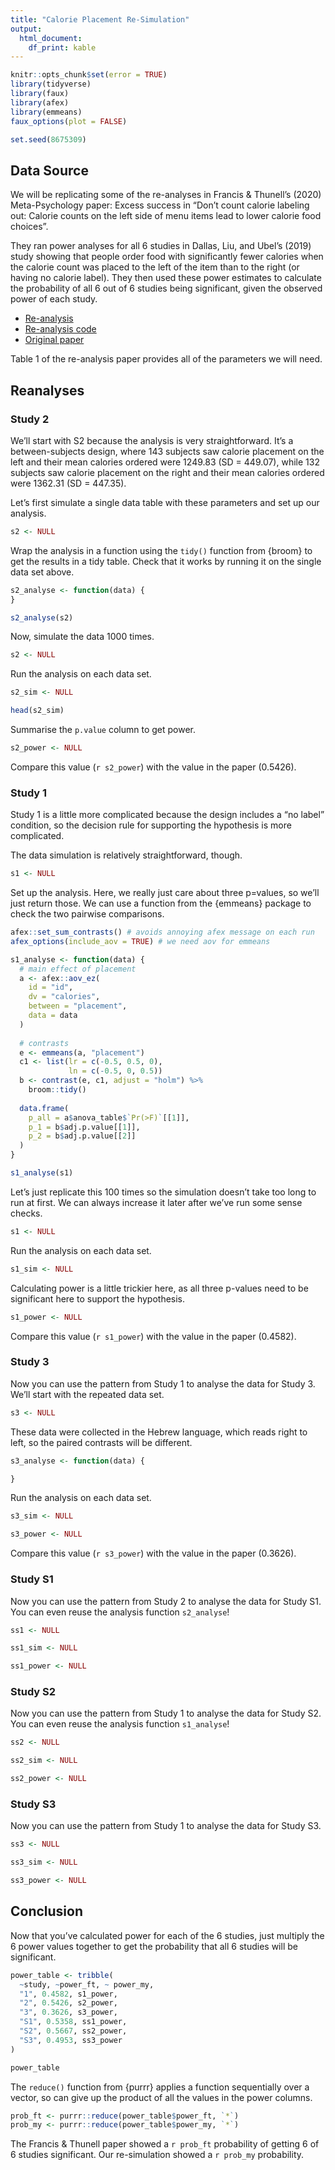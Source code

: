 ```yaml
---
title: "Calorie Placement Re-Simulation"
output: 
  html_document:
    df_print: kable
---
```


```r
knitr::opts_chunk$set(error = TRUE)
library(tidyverse)
library(faux)
library(afex)
library(emmeans)
faux_options(plot = FALSE)

set.seed(8675309)
```

## Data Source

We will be replicating some of the re-analyses in Francis & Thunell's (2020) Meta-Psychology paper: Excess success in "Don't count calorie labeling out: Calorie counts on the left side of menu items lead to lower calorie food choices".

They ran power analyses for all 6 studies in Dallas, Liu, and Ubel's (2019) study showing that people order food with significantly fewer calories when the calorie count was placed to the left of the item than to the right (or having no calorie label). They then used these power estimates to calculate the probability of all 6 out of 6 studies being significant, given the observed power of each study.

* [Re-analysis](https://doi.org/10.15626/MP.2019.2266)
* [Re-analysis code](https://osf.io/xrdhj/)
* [Original paper](https://doi.org/10.1002/jcpy.1053)

Table 1 of the re-analysis paper provides all of the parameters we will need. 

## Reanalyses

### Study 2

We'll start with S2 because the analysis is very straightforward. It's a between-subjects design, where 143 subjects saw calorie placement on the left and their mean calories ordered were 1249.83 (SD = 449.07), while 132 subjects saw calorie placement on the right and their mean calories ordered were 1362.31 (SD = 447.35).

Let's first simulate a single data table with these parameters and set up our analysis.

```r
s2 <- NULL
```

Wrap the analysis in a function using the `tidy()` function from {broom} to get the results in a tidy table. Check that it works by running it on the single data set above.

```r
s2_analyse <- function(data) {
}

s2_analyse(s2)
```


Now, simulate the data 1000 times.

```r
s2 <- NULL
```

Run the analysis on each data set.

```r
s2_sim <- NULL

head(s2_sim)
```

Summarise the `p.value` column to get power.

```r
s2_power <- NULL
```

Compare this value (`r s2_power`) with the value in the paper (0.5426).

### Study 1

Study 1 is a little more complicated because the design includes a "no label" condition, so the decision rule for supporting the hypothesis is more complicated.

The data simulation is relatively straightforward, though.

```r
s1 <- NULL
```

Set up the analysis. Here, we really just care about three p=values, so we'll just return those. We can use a function from the {emmeans} package to check the two pairwise comparisons.

```r
afex::set_sum_contrasts() # avoids annoying afex message on each run
afex_options(include_aov = TRUE) # we need aov for emmeans

s1_analyse <- function(data) {
  # main effect of placement
  a <- afex::aov_ez(
    id = "id",
    dv = "calories",
    between = "placement",
    data = data
  )
  
  # contrasts
  e <- emmeans(a, "placement")
  c1 <- list(lr = c(-0.5, 0.5, 0),
             ln = c(-0.5, 0, 0.5))
  b <- contrast(e, c1, adjust = "holm") %>%
    broom::tidy()
  
  data.frame(
    p_all = a$anova_table$`Pr(>F)`[[1]],
    p_1 = b$adj.p.value[[1]],
    p_2 = b$adj.p.value[[2]]
  )
}

s1_analyse(s1)
```

Let's just replicate this 100 times so the simulation doesn't take too long to run at first. We can always increase it later after we've run some sense checks.

```r
s1 <- NULL
```

Run the analysis on each data set.

```r
s1_sim <- NULL
```

Calculating power is a little trickier here, as all three p-values need to be significant here to support the hypothesis.

```r
s1_power <- NULL
```

Compare this value (`r s1_power`) with the value in the paper (0.4582).

### Study 3

Now you can use the pattern from Study 1 to analyse the data for Study 3. We'll start with the repeated data set.

```r
s3 <- NULL
```

These data were collected in the Hebrew language, which reads right to left, so the paired contrasts will be different.

```r
s3_analyse <- function(data) {

}
```

Run the analysis on each data set.

```r
s3_sim <- NULL
```

```r
s3_power <- NULL
```

Compare this value (`r s3_power`) with the value in the paper (0.3626).


### Study S1

Now you can use the pattern from Study 2 to analyse the data for Study S1. You can even reuse the analysis function `s2_analyse`!

```r
ss1 <- NULL
```

```r
ss1_sim <- NULL
```


```r
ss1_power <- NULL
```


### Study S2

Now you can use the pattern from Study 1 to analyse the data for Study S2. You can even reuse the analysis function `s1_analyse`!

```r
ss2 <- NULL
```

```r
ss2_sim <- NULL
```

```r
ss2_power <- NULL
```

### Study S3

Now you can use the pattern from Study 1 to analyse the data for Study S3.

```r
ss3 <- NULL
```

```r
ss3_sim <- NULL
```

```r
ss3_power <- NULL
```

## Conclusion

Now that you've calculated power for each of the 6 studies, just multiply the 6 power values together to get the probability that all 6 studies will be significant.


```r
power_table <- tribble(
  ~study, ~power_ft, ~ power_my,
  "1", 0.4582, s1_power,
  "2", 0.5426, s2_power,
  "3", 0.3626, s3_power,
  "S1", 0.5358, ss1_power,
  "S2", 0.5667, ss2_power,
  "S3", 0.4953, ss3_power
)

power_table
```

The `reduce()` function from {purrr} applies a function sequentially over a vector, so can give up the product of all the values in the power columns.

```r
prob_ft <- purrr::reduce(power_table$power_ft, `*`)
prob_my <- purrr::reduce(power_table$power_my, `*`)
```

The Francis & Thunell paper showed a `r prob_ft` probability of getting 6 of 6 studies significant. Our re-simulation showed a `r prob_my` probability.

